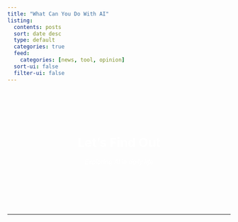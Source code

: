 ```yaml
---
title: "What Can You Do With AI"
listing:
  contents: posts
  sort: date desc
  type: default
  categories: true
  feed:
    categories: [news, tool, opinion]
  sort-ui: false
  filter-ui: false
---
```


<style>
.hero-banner {
  text-align: center;
  background: url('images/banner.jpg');
  background-size: cover;
  background-position: center;
  padding: 4rem 0;
  color: white;
  margin-bottom: 2rem;
}
</style>

<div class="hero-banner">
  <h1>Let's Find Out</h1>
  <em>Exploring AI in daily life</em>
</div>

---